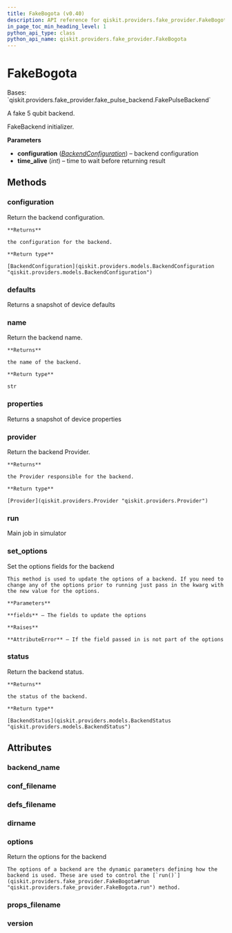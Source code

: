 ```yaml
---
title: FakeBogota (v0.40)
description: API reference for qiskit.providers.fake_provider.FakeBogota in qiskit v0.40
in_page_toc_min_heading_level: 1
python_api_type: class
python_api_name: qiskit.providers.fake_provider.FakeBogota
---
```


# FakeBogota

<Class id="qiskit.providers.fake_provider.FakeBogota" isDedicatedPage={true} github="https://github.com/qiskit/qiskit/tree/stable/0.23/qiskit/providers/fake_provider/backends/bogota/fake_bogota.py" signature="FakeBogota" modifiers="class">
  Bases: `qiskit.providers.fake_provider.fake_pulse_backend.FakePulseBackend`

  A fake 5 qubit backend.

  FakeBackend initializer.

  **Parameters**

  *   **configuration** ([*BackendConfiguration*](qiskit.providers.models.BackendConfiguration "qiskit.providers.models.BackendConfiguration")) – backend configuration
  *   **time\_alive** (*int*) – time to wait before returning result

  ## Methods

  <span id="qiskit-providers-fake-provider-fakebogota-configuration" />

  ### configuration

  <Function id="qiskit.providers.fake_provider.FakeBogota.configuration" signature="FakeBogota.configuration()">
    Return the backend configuration.

    **Returns**

    the configuration for the backend.

    **Return type**

    [BackendConfiguration](qiskit.providers.models.BackendConfiguration "qiskit.providers.models.BackendConfiguration")
  </Function>

  <span id="qiskit-providers-fake-provider-fakebogota-defaults" />

  ### defaults

  <Function id="qiskit.providers.fake_provider.FakeBogota.defaults" signature="FakeBogota.defaults()">
    Returns a snapshot of device defaults
  </Function>

  <span id="qiskit-providers-fake-provider-fakebogota-name" />

  ### name

  <Function id="qiskit.providers.fake_provider.FakeBogota.name" signature="FakeBogota.name()">
    Return the backend name.

    **Returns**

    the name of the backend.

    **Return type**

    str
  </Function>

  <span id="qiskit-providers-fake-provider-fakebogota-properties" />

  ### properties

  <Function id="qiskit.providers.fake_provider.FakeBogota.properties" signature="FakeBogota.properties()">
    Returns a snapshot of device properties
  </Function>

  <span id="qiskit-providers-fake-provider-fakebogota-provider" />

  ### provider

  <Function id="qiskit.providers.fake_provider.FakeBogota.provider" signature="FakeBogota.provider()">
    Return the backend Provider.

    **Returns**

    the Provider responsible for the backend.

    **Return type**

    [Provider](qiskit.providers.Provider "qiskit.providers.Provider")
  </Function>

  <span id="qiskit-providers-fake-provider-fakebogota-run" />

  ### run

  <Function id="qiskit.providers.fake_provider.FakeBogota.run" signature="FakeBogota.run(run_input, **kwargs)">
    Main job in simulator
  </Function>

  <span id="qiskit-providers-fake-provider-fakebogota-set-options" />

  ### set\_options

  <Function id="qiskit.providers.fake_provider.FakeBogota.set_options" signature="FakeBogota.set_options(**fields)">
    Set the options fields for the backend

    This method is used to update the options of a backend. If you need to change any of the options prior to running just pass in the kwarg with the new value for the options.

    **Parameters**

    **fields** – The fields to update the options

    **Raises**

    **AttributeError** – If the field passed in is not part of the options
  </Function>

  <span id="qiskit-providers-fake-provider-fakebogota-status" />

  ### status

  <Function id="qiskit.providers.fake_provider.FakeBogota.status" signature="FakeBogota.status()">
    Return the backend status.

    **Returns**

    the status of the backend.

    **Return type**

    [BackendStatus](qiskit.providers.models.BackendStatus "qiskit.providers.models.BackendStatus")
  </Function>

  ## Attributes

  ### backend\_name

  <Attribute id="qiskit.providers.fake_provider.FakeBogota.backend_name" attributeValue="'fake_bogota'" />

  ### conf\_filename

  <Attribute id="qiskit.providers.fake_provider.FakeBogota.conf_filename" attributeValue="'conf_bogota.json'" />

  ### defs\_filename

  <Attribute id="qiskit.providers.fake_provider.FakeBogota.defs_filename" attributeValue="'defs_bogota.json'" />

  ### dirname

  <Attribute id="qiskit.providers.fake_provider.FakeBogota.dirname" attributeValue="'/home/runner/work/qiskit/qiskit/.tox/docs/lib/python3.8/site-packages/qiskit/providers/fake_provider/backends/bogota'" />

  ### options

  <Attribute id="qiskit.providers.fake_provider.FakeBogota.options">
    Return the options for the backend

    The options of a backend are the dynamic parameters defining how the backend is used. These are used to control the [`run()`](qiskit.providers.fake_provider.FakeBogota#run "qiskit.providers.fake_provider.FakeBogota.run") method.
  </Attribute>

  ### props\_filename

  <Attribute id="qiskit.providers.fake_provider.FakeBogota.props_filename" attributeValue="'props_bogota.json'" />

  ### version

  <Attribute id="qiskit.providers.fake_provider.FakeBogota.version" attributeValue="1" />
</Class>

